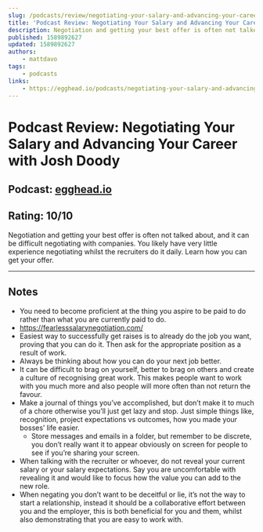 ```yaml
---
slug: /podcasts/review/negotiating-your-salary-and-advancing-your-career
title: 'Podcast Review: Negotiating Your Salary and Advancing Your Career with Josh Doody'
description: Negotiation and getting your best offer is often not talked about, and it can be difficult negotiating with companies. You likely have very little experience negotiating whilst the recruiters do it daily. Learn how you can get your offer.
published: 1589892627
updated: 1589892627
authors:
    - mattdavo
tags:
    - podcasts
links:
    - https://egghead.io/podcasts/negotiating-your-salary-and-advancing-your-career-with-josh-doody
---
```


# Podcast Review: Negotiating Your Salary and Advancing Your Career with Josh Doody

## Podcast: [egghead.io](https://egghead.io/podcasts/negotiating-your-salary-and-advancing-your-career-with-josh-doody)

## Rating: 10/10

Negotiation and getting your best offer is often not talked about, and it can be difficult negotiating with companies. You likely have very little experience negotiating whilst the recruiters do it daily. Learn how you can get your offer.

---

## Notes

-   You need to become proficient at the thing you aspire to be paid to do rather than what you are currently paid to do.
-   https://fearlesssalarynegotiation.com/
-   Easiest way to successfully get raises is to already do the job you want, proving that you can do it. Then ask for the appropriate position as a result of work.
-   Always be thinking about how you can do your next job better.
-   It can be difficult to brag on yourself, better to brag on others and create a culture of recognising great work. This makes people want to work with you much more and also people will more often than not return the favour.
-   Make a journal of things you’ve accomplished, but don’t make it to much of a chore otherwise you’ll just get lazy and stop. Just simple things like, recognition, project expectations vs outcomes, how you made your bosses’ life easier.
    -   Store messages and emails in a folder, but remember to be discrete, you don’t really want it to appear obviously on screen for people to see if you’re sharing your screen.
-   When talking with the recruiter or whoever, do not reveal your current salary or your salary expectations. Say you are uncomfortable with revealing it and would like to focus how the value you can add to the new role.
-   When negating you don’t want to be deceitful or lie, it’s not the way to start a relationship, instead it should be a collaborative effort between you and the employer, this is both beneficial for you and them, whilst also demonstrating that you are easy to work with.

